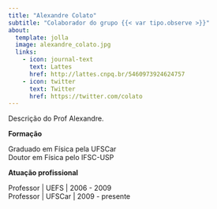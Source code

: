 ```yaml
---
title: "Alexandre Colato"
subtitle: "Colaborador do grupo {{< var tipo.observe >}}"
about:
  template: jolla
  image: alexandre_colato.jpg
  links:
    - icon: journal-text
      text: Lattes
      href: http://lattes.cnpq.br/5460973924624757
    - icon: twitter
      text: Twitter
      href: https://twitter.com/colato
---
```


Descrição do Prof Alexandre.

**Formação**

Graduado em Física pela UFSCar  
Doutor em Física pelo IFSC-USP

**Atuação profissional**

Professor | UEFS | 2006 - 2009  
Professor | UFSCar | 2009 - presente
